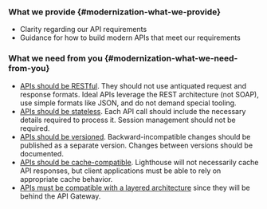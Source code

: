 <div className="feature" role="region" aria-label="Modernization Expectations Summary">

### What we provide {#modernization-what-we-provide}

- Clarity regarding our API requirements
- Guidance for how to build modern APIs that meet our requirements

### What we need from you {#modernization-what-we-need-from-you}

- [APIs should be RESTful](https://restfulapi.net/soap-vs-rest-apis/). They should not use antiquated request and response formats. Ideal APIs leverage the REST architecture (not SOAP), use simple formats like JSON, and do not demand special tooling.
- [APIs should be stateless](https://restfulapi.net/statelessness/#:~:text=Being%20stateless%20makes%20REST%20APIs,easy%20to%20cache%20as%20well.&text=The%20server%20never%20loses%20track,necessary%20information%20with%20each%20request.). Each API call should include the necessary details required to process it. Session management should not be required.
- [APIs should be versioned](https://restfulapi.net/versioning/). Backward-incompatible changes should be published as a separate version. Changes between versions should be documented.
- [APIs should be cache-compatible](https://docs.aws.amazon.com/apigateway/latest/developerguide/api-gateway-caching.html). Lighthouse will not necessarily cache API responses, but client applications must be able to rely on appropriate cache behavior.
- [APIs must be compatible with a layered architecture](https://apiacademy.co/2015/04/api-design-202-architectural-layers/) since they will be behind the API Gateway.

</div>
